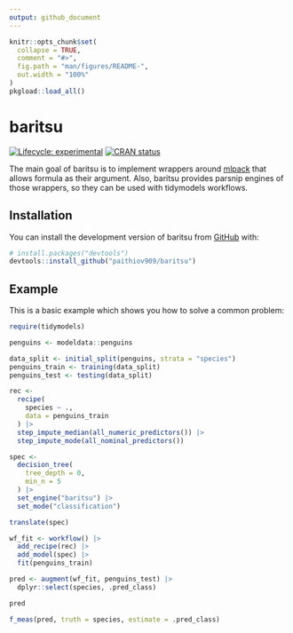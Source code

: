 ```yaml
---
output: github_document
---
```


<!-- README.md is generated from README.Rmd. Please edit that file -->

```r
knitr::opts_chunk$set(
  collapse = TRUE,
  comment = "#>",
  fig.path = "man/figures/README-",
  out.width = "100%"
)
pkgload::load_all()
```

# baritsu

<!-- badges: start -->
[![Lifecycle: experimental](https://img.shields.io/badge/lifecycle-experimental-orange.svg)](https://lifecycle.r-lib.org/articles/stages.html#experimental)
[![CRAN status](https://www.r-pkg.org/badges/version/baritsu)](https://CRAN.R-project.org/package=baritsu)
<!-- badges: end -->

The main goal of baritsu is to implement wrappers around [mlpack](https://www.mlpack.org/doc/stable/r_documentation.html) that allows formula as their argument.
Also, baritsu provides parsnip engines of those wrappers, so they can be used with tidymodels workflows.

## Installation

You can install the development version of baritsu from [GitHub](https://github.com/) with:

``` r
# install.packages("devtools")
devtools::install_github("paithiov909/baritsu")
```

## Example

This is a basic example which shows you how to solve a common problem:

```r
require(tidymodels)

penguins <- modeldata::penguins

data_split <- initial_split(penguins, strata = "species")
penguins_train <- training(data_split)
penguins_test <- testing(data_split)

rec <-
  recipe(
    species ~ .,
    data = penguins_train
  ) |>
  step_impute_median(all_numeric_predictors()) |>
  step_impute_mode(all_nominal_predictors())

spec <-
  decision_tree(
    tree_depth = 0,
    min_n = 5
  ) |>
  set_engine("baritsu") |>
  set_mode("classification")

translate(spec)

wf_fit <- workflow() |>
  add_recipe(rec) |>
  add_model(spec) |>
  fit(penguins_train)

pred <- augment(wf_fit, penguins_test) |>
  dplyr::select(species, .pred_class)

pred

f_meas(pred, truth = species, estimate = .pred_class)
```

